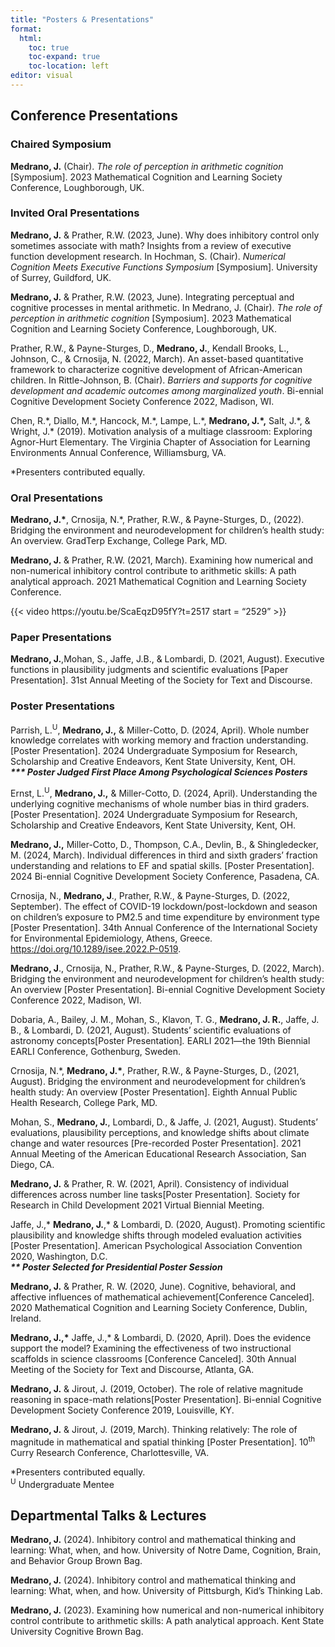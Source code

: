 ```yaml
---
title: "Posters & Presentations"
format:
  html:
    toc: true
    toc-expand: true
    toc-location: left
editor: visual
---
```



## Conference Presentations

### Chaired Symposium

**Medrano, J.** (Chair). *The role of perception in arithmetic cognition* \[Symposium\]. 2023 Mathematical Cognition and Learning Society Conference, Loughborough, UK.

### Invited Oral Presentations

**Medrano, J.** & Prather, R.W. (2023, June). Why does inhibitory control only sometimes associate with math? Insights from a review of executive function development research. In Hochman, S. (Chair). *Numerical Cognition Meets Executive Functions Symposium* \[Symposium\]. University of Surrey, Guildford, UK. 

**Medrano, J.** & Prather, R.W. (2023, June). Integrating perceptual and cognitive processes in mental arithmetic. In Medrano, J. (Chair). *The role of perception in arithmetic cognition* \[Symposium\]. 2023 Mathematical Cognition and Learning Society Conference, Loughborough, UK.

Prather, R.W., & Payne-Sturges, D., **Medrano, J.**, Kendall Brooks, L., Johnson, C., & Crnosija, N. (2022, March). An asset-based quantitative framework to characterize cognitive development of African-American children. In Rittle-Johnson, B. (Chair). *Barriers and supports for cognitive development and academic outcomes among marginalized youth*. Bi-ennial Cognitive Development Society Conference 2022, Madison, WI.

Chen, R.\*, Diallo, M.\*, Hancock, M.\*, Lampe, L.\*, **Medrano, J.\*,** Salt, J.\*, & Wright, J.\* (2019). Motivation analysis of a multiage classroom: Exploring Agnor-Hurt Elementary*.* The Virginia Chapter of Association for Learning Environments Annual Conference, Williamsburg, VA.

\*Presenters contributed equally.

### Oral Presentations

**Medrano, J.\***, Crnosija, N.\*, Prather, R.W., & Payne-Sturges, D., (2022). Bridging the environment and neurodevelopment for children's health study: An overview. GradTerp Exchange, College Park, MD.

**Medrano, J.** & Prather, R.W. (2021, March). Examining how numerical and non-numerical inhibitory control contribute to arithmetic skills: A path analytical approach. 2021 Mathematical Cognition and Learning Society Conference.

{{< video https://youtu.be/ScaEqzD95fY?t=2517
    start = "2529"
>}}

### Paper Presentations

**Medrano, J.**,Mohan, S., Jaffe, J.B., & Lombardi, D. (2021, August). Executive functions in plausibility judgments and scientific evaluations \[Paper Presentation\]. 31st Annual Meeting of the Society for Text and Discourse.

### Poster Presentations

Parrish, L.^U^, **Medrano, J.,** & Miller-Cotto, D. (2024, April). Whole number knowledge correlates with working memory and fraction understanding. \[Poster Presentation\]. 2024 Undergraduate Symposium for Research, Scholarship and Creative Endeavors, Kent State University, Kent, OH.\
***\*\*\* Poster Judged First Place Among Psychological Sciences Posters***

Ernst, L.^U^, **Medrano, J.,** & Miller-Cotto, D. (2024, April). Understanding the underlying cognitive mechanisms of whole number bias in third graders. \[Poster Presentation\]. 2024 Undergraduate Symposium for Research, Scholarship and Creative Endeavors, Kent State University, Kent, OH.

**Medrano, J.,** Miller-Cotto, D., Thompson, C.A., Devlin, B., & Shingledecker, M. (2024, March). Individual differences in third and sixth graders' fraction understanding and relations to EF and spatial skills. \[Poster Presentation\]. 2024 Bi-ennial Cognitive Development Society Conference, Pasadena, CA. 

Crnosija, N., **Medrano, J**., Prather, R.W., & Payne-Sturges, D. (2022, September). The effect of COVID-19 lockdown/post-lockdown and season on children's exposure to PM2.5 and time expenditure by environment type \[Poster Presentation\]. 34th Annual Conference of the International Society for Environmental Epidemiology, Athens, Greece. <https://doi.org/10.1289/isee.2022.P-0519>.

**Medrano, J**., Crnosija, N., Prather, R.W., & Payne-Sturges, D. (2022, March). Bridging the environment and neurodevelopment for children's health study: An overview \[Poster Presentation\]. Bi-ennial Cognitive Development Society Conference 2022, Madison, WI.

Dobaria, A., Bailey, J. M., Mohan, S., Klavon, T. G., **Medrano, J. R.**, Jaffe, J. B., & Lombardi, D. (2021, August). Students' scientific evaluations of astronomy concepts\[Poster Presentation\]*.* EARLI 2021---the 19th Biennial EARLI Conference, Gothenburg, Sweden.

Crnosija, N.\*, **Medrano, J.\***, Prather, R.W., & Payne-Sturges, D., (2021, August). Bridging the environment and neurodevelopment for children's health study: An overview \[Poster Presentation\]. Eighth Annual Public Health Research, College Park, MD.

Mohan, S., **Medrano, J.**, Lombardi, D., & Jaffe, J. (2021, August). Students' evaluations, plausibility perceptions, and knowledge shifts about climate change and water resources \[Pre-recorded Poster Presentation\]. 2021 Annual Meeting of the American Educational Research Association, San Diego, CA.

**Medrano, J.** & Prather, R. W. (2021, April). Consistency of individual differences across number line tasks\[Poster Presentation\]*.* Society for Research in Child Development 2021 Virtual Biennial Meeting.

Jaffe, J.,\* **Medrano, J.**,\* & Lombardi, D. (2020, August). Promoting scientific plausibility and knowledge shifts through modeled evaluation activities \[Poster Presentation\]. American Psychological Association Convention 2020, Washington, D.C. \
***\*\* Poster Selected for Presidential Poster Session***

**Medrano, J.** & Prather, R. W. (2020, June). Cognitive, behavioral, and affective influences of mathematical achievement\[Conference Canceled\]. 2020 Mathematical Cognition and Learning Society Conference, Dublin, Ireland.

**Medrano, J.,\*** Jaffe, J.,\* & Lombardi, D. (2020, April). Does the evidence support the model? Examining the effectiveness of two instructional scaffolds in science classrooms \[Conference Canceled\]. 30th Annual Meeting of the Society for Text and Discourse, Atlanta, GA.

**Medrano, J.** & Jirout, J. (2019, October). The role of relative magnitude reasoning in space-math relations\[Poster Presentation\]. Bi-ennial Cognitive Development Society Conference 2019, Louisville, KY.

**Medrano, J.** & Jirout, J. (2019, March). Thinking relatively: The role of magnitude in mathematical and spatial thinking \[Poster Presentation\]. 10^th^ Curry Research Conference, Charlottesville, VA.

\*Presenters contributed equally.\
^U^ Undergraduate Mentee

## Departmental Talks & Lectures

**Medrano, J.** (2024). Inhibitory control and mathematical thinking and learning: What, when, and how. University of Notre Dame, Cognition, Brain, and Behavior Group Brown Bag.

**Medrano, J.** (2024). Inhibitory control and mathematical thinking and learning: What, when, and how. University of Pittsburgh, Kid's Thinking Lab.

**Medrano, J.** (2023). Examining how numerical and non-numerical inhibitory control contribute to arithmetic skills: A path analytical approach. Kent State University Cognitive Brown Bag.

